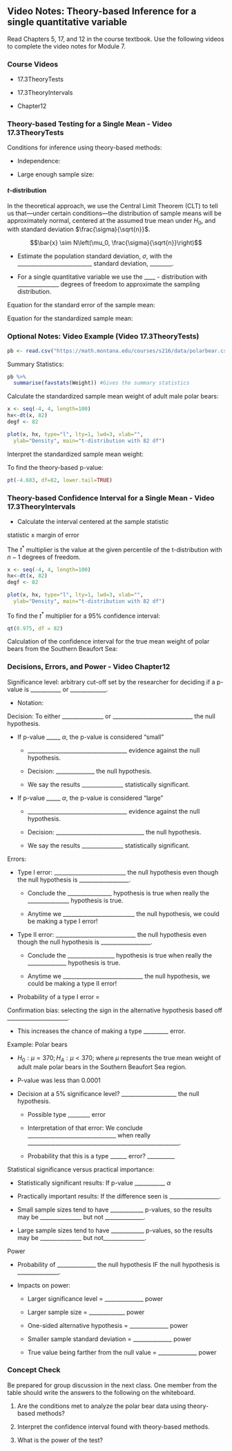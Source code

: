 ## Video Notes: Theory-based Inference for a single quantitative variable 

Read Chapters 5, 17, and 12 in the course textbook.  Use the following videos to complete the video notes for Module 7.

### Course Videos

* 17.3TheoryTests

* 17.3TheoryIntervals

* Chapter12

\setstretch{1}

### Theory-based Testing for a Single Mean - Video 17.3TheoryTests {-}

Conditions for inference using theory-based methods:

- Independence:

\vspace{0.2in}

- Large enough sample size:

\vspace{0.2in}

#### $t$-distribution {-}

In the theoretical approach, we use the Central Limit Theorem (CLT) to tell us that---under certain conditions---the distribution of sample means will be approximately normal, centered at the assumed true mean under $H_0$, and with standard deviation $\frac{\sigma}{\sqrt{n}}$.

$$\bar{x} \sim N\left(\mu_0, \frac{\sigma}{\sqrt{n}}\right)$$
\setstretch{1.5}

* Estimate the population standard deviation, $\sigma$, with the
___________________________ standard deviation, ________.

* For a single quantitative variable we use the ____ - distribution
with _______________
degrees of freedom to approximate the sampling distribution.

\setstretch{1}

Equation for the standard error of the sample mean:

\vspace{0.5in}

Equation for the standardized sample mean:

\vspace{0.5in}

### Optional Notes: Video Example (Video 17.3TheoryTests) {-}

```r
pb <- read.csv("https://math.montana.edu/courses/s216/data/polarbear.csv")
```

\newpage

Summary Statistics:

```r
pb %>%
  summarise(favstats(Weight)) #Gives the summary statistics
```

Calculate the standardized sample mean weight of adult male polar bears:

\vspace{0.4in}

```r

x <- seq(-4, 4, length=100)
hx<-dt(x, 82)
degf <- 82

plot(x, hx, type="l", lty=1, lwd=3, xlab="",
  ylab="Density", main="t-distribution with 82 df")

```

Interpret the standardized sample mean weight:

\vspace{0.8in}

To find the theory-based p-value:

```r
pt(-4.683, df=82, lower.tail=TRUE)
```

\newpage

### Theory-based Confidence Interval for a Single Mean - Video 17.3TheoryIntervals {-}

* Calculate the interval centered at the sample statistic

\rgi $\text{statistic} \pm \text{margin of error}$

\vspace{0.5in}

The $t^*$ multiplier is the value at the given percentile of the t-distribution with $n - 1$ degrees of freedom.

```r

x <- seq(-4, 4, length=100)
hx<-dt(x, 82)
degf <- 82

plot(x, hx, type="l", lty=1, lwd=3, xlab="",
  ylab="Density", main="t-distribution with 82 df")

```

To find the $t^*$ multiplier for a 95\% confidence interval:

```r
qt(0.975, df = 82)
```
Calculation of the confidence interval for the true mean weight of polar bears from the Southern Beaufort Sea:

\vspace{0.8in}

### Decisions, Errors, and Power - Video Chapter12 {-}

\setstretch{1.25}

Significance level: arbitrary cut-off set by the researcher for deciding if a p-value is ___________ or _____________.

* Notation:

\vspace{0.2in}

Decision: To either _______________ or _____________________________ the null hypothesis.

* 	If p-value _____ $\alpha$, the p-value is considered “small”

    * 	____________________________________ evidence against the null hypothesis.

    * Decision: ______________ the null hypothesis.
	 
    *	We say the results _______________ statistically significant.
    
* If p-value _____ $\alpha$, the p-value is considered “large”

    * ____________________________________ evidence against the null hypothesis.
    
    * Decision: ________________________________ the null hypothesis.
    
    * We say the results _______________ statistically significant.
    
Errors: 

* Type I error: __________________________ the null hypothesis even though the null hypothesis is __________________.

    * Conclude the ________________ hypothesis is true when really the _______________
    hypothesis is true.
    
    * Anytime we __________________________ the null hypothesis, we could be making a type I error!
    
* Type II error: _____________________________ the null hypothesis even though the null hypothesis is __________________.

    * Conclude the _________________ hypothesis is true when really the ______________
    hypothesis is true.

    * Anytime we _____________________________ the null hypothesis, we could be making a type II error!

* Probability of a type I error = 

Confirmation bias: selecting the sign in the alternative hypothesis based off ______________________.

*	This increases the chance of making a type _________ error.

\setstretch{1}

Example: Polar bears

* $H_0:\mu=370; H_A:\mu <370$; where $\mu$ represents the true mean weight of adult male polar bears in the Southern Beaufort Sea region.

\setstretch{1.25}

* P-value was less than 0.0001

*	Decision at a 5% significance level?  ____________________ the null hypothesis.

    * Possible type ________ error

    * Interpretation of that error: We conclude ________________________________ when really _______________________________________________________.
    
    * Probability that this is a type ______ error? __________

Statistical significance versus practical importance:

* Statistically significant results: If p-value ___________ $\alpha$ 

* Practically important results: If the difference seen is __________________.

*	Small sample sizes tend to have ____________ p-values, so the results may be _______________ but not ______________.

* Large sample sizes tend to have ____________ p-values, so the results may be _______________ but not_______________.


Power

*	Probability of ______________ the null hypothesis IF the null hypothesis is _______________.

*	Impacts on power:

    *	Larger significance level = ______________ power
    
    *	Larger sample size = _____________ power
    
    *	One-sided alternative hypothesis = ______________ power
    
    *	Smaller sample standard deviation = ______________ power
    
    * True value being farther from the null value = ______________ power

\setstretch{1}

### Concept Check

Be prepared for group discussion in the next class. One member from the table should write the answers to the following on the whiteboard.

1. Are the conditions met to analyze the polar bear data using theory-based methods?

\vspace{0.7in}

2. Interpret the confidence interval found with theory-based methods.

\vspace{0.2in}

3. What is the power of the test?

\vspace{0.6in}

\newpage

